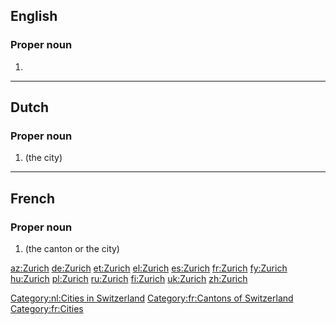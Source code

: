 {{also|Zürich}}
==English==

===Proper noun===
{{en-proper noun}}

# {{alternative form of|Zürich|lang=en}}

----

==Dutch==

===Proper noun===
{{nl-proper noun}}

# {{l|en|Zurich}} (the city)

[[Category:nl:Cities in Switzerland]]

----

==French==

===Proper noun===
{{fr-proper noun}}

# {{l|en|Zurich}} (the canton or the city)

[[Category:fr:Cantons of Switzerland]]
[[Category:fr:Cities]]

[[az:Zurich]]
[[de:Zurich]]
[[et:Zurich]]
[[el:Zurich]]
[[es:Zurich]]
[[fr:Zurich]]
[[fy:Zurich]]
[[hu:Zurich]]
[[pl:Zurich]]
[[ru:Zurich]]
[[fi:Zurich]]
[[uk:Zurich]]
[[zh:Zurich]]